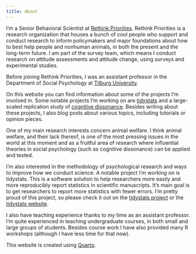 ```yaml
---
title: About
---
```


I'm a Senior Behavioral Scientist at [Rethink Priorities](https://rethinkpriorities.org). Rethink Priorities is a research organization that houses a bunch of cool people who support and conduct research to inform policymakers and major foundations about how to best help people and nonhuman animals, in both the present and the long-term future. I am part of the survey team, which means I conduct research on attitude assessments and attitude change, using surveys and experimental studies.

Before joining Rethink Priorities, I was an assistant professor in the Department of Social Psychology at [Tilburg University](https://www.tilburguniversity.edu).

On this website you can find information about some of the projects I'm involved in. Some notable projects I'm working on are [tidystats](/content/projects/tidystats/tidystats.html) and a large-scaled replication study of [cognitive dissonance](/content/projects/cognitive-dissonance/cognitive-dissonance.html). Besides writing about these projects, I also blog posts about various topics, including tutorials or opinion pieces.

One of my main research interests concern animal welfare. I think animal welfare, and their lack thereof, is one of the most pressing issues in the world at this moment and as a fruitful area of research where influential theories in social psychology (such as cognitive dissonance) can be applied and tested.

I'm also interested in the methodology of psychological research and ways to improve how we conduct science. A notable project I'm working on is tidystats. This is a software solution to help researchers more easily and more reproducibly report statistics in scientific manuscripts. It's main goal is to get researchers to report more statistics with fewer errors. I'm pretty proud of this project, so please check it out on the [tidystats project](/content/projects/tidystats/tidystats.html) or the [tidystats website](https://tidystats.io).

I also have teaching experience thanks to my time as an assistant professor. I'm quite experienced in teaching undergraduate courses, in both small and large groups of students. Besides course work I have also provided many R workshops (although I have less time for that now).

This website is created using [Quarto](https://quarto.org).
